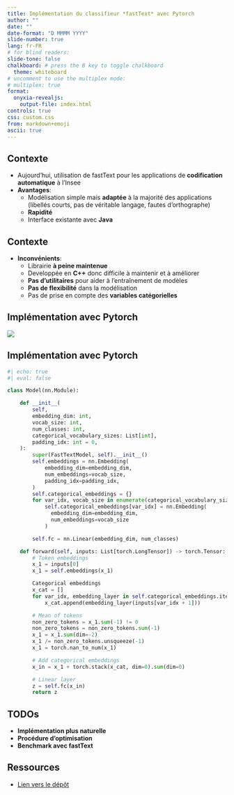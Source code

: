 ```yaml
---
title: Implémentation du classifieur *fastText* avec Pytorch
author: ""
date: ""
date-format: "D MMMM YYYY"
slide-number: true
lang: fr-FR
# for blind readers:
slide-tone: false
chalkboard: # press the B key to toggle chalkboard
  theme: whiteboard
# uncomment to use the multiplex mode:
# multiplex: true
format:
  onyxia-revealjs:
    output-file: index.html
controls: true
css: custom.css
from: markdown+emoji
ascii: true
---
```


## Contexte

- Aujourd'hui, utilisation de fastText pour les applications de [**codification automatique**]{.orange} à l'Insee
- [**Avantages**]{.orange}:
  - Modélisation simple mais [**adaptée**]{.blue2} à la majorité des applications (libellés courts, pas de véritable langage, fautes d'orthographe)
  - [**Rapidité**]{.blue2}
  - Interface existante avec [**Java**]{.blue2}

## Contexte

- [**Inconvénients**]{.orange}:
  - Librairie [**à peine maintenue**]{.blue2}
  - Developpée en [**C++**]{.blue2} donc difficile à maintenir et à améliorer
  - [**Pas d'utilitaires**]{.blue2} pour aider à l'entraînement de modèles
  - [**Pas de flexibilité**]{.blue2} dans la modélisation
  - Pas de prise en compte des [**variables catégorielles**]{.blue2}

## Implémentation avec Pytorch

![](img/diag-fasttext-torch.png)

## Implémentation avec Pytorch

```python
#| echo: true
#| eval: false

class Model(nn.Module):

    def __init__(
        self,
        embedding_dim: int,
        vocab_size: int,
        num_classes: int,
        categorical_vocabulary_sizes: List[int],
        padding_idx: int = 0,
    ):
        super(FastTextModel, self).__init__()
        self.embeddings = nn.Embedding(
            embedding_dim=embedding_dim,
            num_embeddings=vocab_size,
            padding_idx=padding_idx,
        )
        self.categorical_embeddings = {}
        for var_idx, vocab_size in enumerate(categorical_vocabulary_sizes):
            self.categorical_embeddings[var_idx] = nn.Embedding(
              embedding_dim=embedding_dim,
              num_embeddings=vocab_size
            )

        self.fc = nn.Linear(embedding_dim, num_classes)

    def forward(self, inputs: List[torch.LongTensor]) -> torch.Tensor:
        # Token embeddings
        x_1 = inputs[0]
        x_1 = self.embeddings(x_1)

        Categorical embeddings
        x_cat = []
        for var_idx, embedding_layer in self.categorical_embeddings.items():
            x_cat.append(embedding_layer(inputs[var_idx + 1]))

        # Mean of tokens
        non_zero_tokens = x_1.sum(-1) != 0
        non_zero_tokens = non_zero_tokens.sum(-1)
        x_1 = x_1.sum(dim=-2)
        x_1 /= non_zero_tokens.unsqueeze(-1)
        x_1 = torch.nan_to_num(x_1)

        # Add categorical embeddings
        x_in = x_1 + torch.stack(x_cat, dim=0).sum(dim=0)

        # Linear layer
        z = self.fc(x_in)
        return z
```

## TODOs

- [**Implémentation plus naturelle**]{.orange}
- [**Procédure d'optimisation**]{.orange}
- [**Benchmark avec fastText**]{.orange}

## Ressources

- [Lien vers le dépôt](https://github.com/InseeFrLab/torch-fastText)
